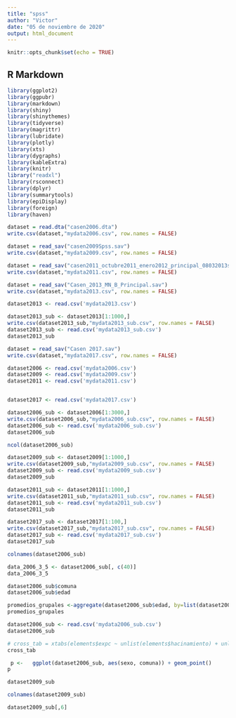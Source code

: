 ```yaml
---
title: "spss"
author: "Victor"
date: "05 de noviembre de 2020"
output: html_document
---
```


```r
knitr::opts_chunk$set(echo = TRUE)
```

## R Markdown
```r
library(ggplot2)
library(ggpubr)
library(markdown)
library(shiny)
library(shinythemes)
library(tidyverse)
library(magrittr)
library(lubridate)
library(plotly)
library(xts)
library(dygraphs)
library(kableExtra)
library(knitr)
library("readxl")
library(rsconnect)
library(dplyr)
library(summarytools)
library(epiDisplay)
library(foreign)
library(haven)
```


```r
dataset = read.dta("casen2006.dta")
write.csv(dataset,"mydata2006.csv", row.names = FALSE)
```

```r
dataset = read_sav("casen2009Spss.sav")
write.csv(dataset,"mydata2009.csv", row.names = FALSE)
```


```r
dataset = read_sav("casen2011_octubre2011_enero2012_principal_08032013spss.sav")
write.csv(dataset,"mydata2011.csv", row.names = FALSE)
```


```r
dataset = read_sav("Casen_2013_MN_B_Principal.sav")
write.csv(dataset,"mydata2013.csv", row.names = FALSE)
```

```r
dataset2013 <- read.csv('mydata2013.csv')

dataset2013_sub <- dataset2013[1:1000,]
write.csv(dataset2013_sub,"mydata2013_sub.csv", row.names = FALSE)
dataset2013_sub <- read.csv('mydata2013_sub.csv')
dataset2013_sub

```











```r
dataset = read_sav("Casen 2017.sav")
write.csv(dataset,"mydata2017.csv", row.names = FALSE)
```


```r
dataset2006 <- read.csv('mydata2006.csv')
dataset2009 <- read.csv('mydata2009.csv')
dataset2011 <- read.csv('mydata2011.csv')


dataset2017 <- read.csv('mydata2017.csv')

```


```r

dataset2006_sub <- dataset2006[1:3000,]
write.csv(dataset2006_sub,"mydata2006_sub.csv", row.names = FALSE)
dataset2006_sub <- read.csv('mydata2006_sub.csv')
dataset2006_sub
```

```r
ncol(dataset2006_sub)
```




```r

dataset2009_sub <- dataset2009[1:1000,]
write.csv(dataset2009_sub,"mydata2009_sub.csv", row.names = FALSE)
dataset2009_sub <- read.csv('mydata2009_sub.csv')
dataset2009_sub
```

```r

dataset2011_sub <- dataset2011[1:1000,]
write.csv(dataset2011_sub,"mydata2011_sub.csv", row.names = FALSE)
dataset2011_sub <- read.csv('mydata2011_sub.csv')
dataset2011_sub
```

```r

dataset2017_sub <- dataset2017[1:100,]
write.csv(dataset2017_sub,"mydata2017_sub.csv", row.names = FALSE)
dataset2017_sub <- read.csv('mydata2017_sub.csv')
dataset2017_sub
```


```r
colnames(dataset2006_sub)
```


```r
data_2006_3_5 <- dataset2006_sub[, c(40)]
data_2006_3_5
```


```r
dataset2006_sub$comuna
dataset2006_sub$edad
```





```r
        
promedios_grupales <-aggregate(dataset2006_sub$edad, by=list(dataset2006_sub$seg), FUN = mean , na.rm = TRUE)
promedios_grupales

```












```r

dataset2006_sub <- read.csv('mydata2006_sub.csv')
dataset2006_sub
```







```r
# cross_tab = xtabs(elements$expc ~ unlist(elements$hacinamiento) + unlist(elements$comuna)+unlist(elements$sexo) + unlist(elements$ecivil), elements)
cross_tab
```

```r
 p <-   ggplot(dataset2006_sub, aes(sexo, comuna)) + geom_point()
p
```






```r
dataset2009_sub
```
```r
colnames(dataset2009_sub)
```


```r
dataset2009_sub[,6]
```















